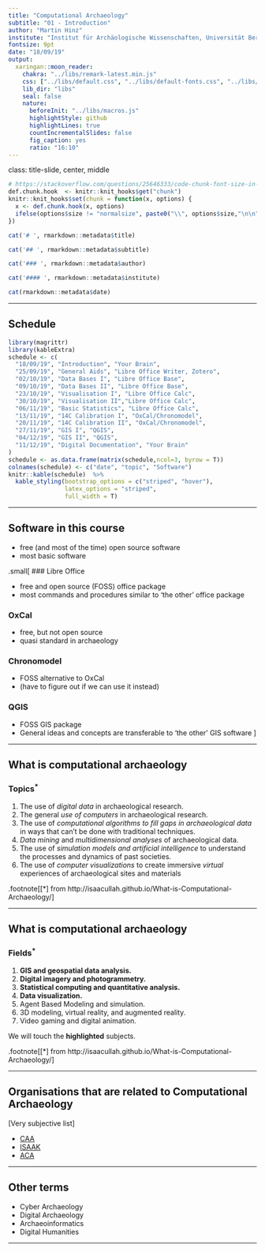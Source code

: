 ```yaml
---
title: "Computational Archaeology"
subtitle: "01 - Introduction"
author: "Martin Hinz"
institute: "Institut für Archäologische Wissenschaften, Universität Bern"
fontsize: 9pt
date: "18/09/19"
output:
  xaringan::moon_reader:
    chakra: "../libs/remark-latest.min.js"
    css: ["../libs/default.css", "../libs/default-fonts.css", "../libs/customize.css"]
    lib_dir: "libs"
    seal: false
    nature:
      beforeInit: "../libs/macros.js"
      highlightStyle: github
      highlightLines: true
      countIncrementalSlides: false
      fig_caption: yes
      ratio: "16:10"
---
```

class: title-slide, center, middle
```r
# https://stackoverflow.com/questions/25646333/code-chunk-font-size-in-rmarkdown-with-knitr-and-latex
def.chunk.hook  <- knitr::knit_hooks$get("chunk")
knitr::knit_hooks$set(chunk = function(x, options) {
  x <- def.chunk.hook(x, options)
  ifelse(options$size != "normalsize", paste0("\\", options$size,"\n\n", x, "\n\n \\normalsize"), x)
})
```

```r
cat('# ', rmarkdown::metadata$title)
```

```r
cat('## ', rmarkdown::metadata$subtitle)
```

```r
cat('### ', rmarkdown::metadata$author)
```

```r
cat('#### ', rmarkdown::metadata$institute)
```

```r
cat(rmarkdown::metadata$date)
```

---

## Schedule

```r
library(magrittr)
library(kableExtra)
schedule <- c(
  "18/09/19", "Introduction", "Your Brain",
  "25/09/19", "General Aids", "Libre Office Writer, Zotero",
  "02/10/19", "Data Bases I", "Libre Office Base",
  "09/10/19", "Data Bases II", "Libre Office Base",
  "23/10/19", "Visualisation I", "Libre Office Calc",
  "30/10/19", "Visualisation II","Libre Office Calc",
  "06/11/19", "Basic Statistics", "Libre Office Calc",
  "13/11/19", "14C Calibration I", "OxCal/Chronomodel",
  "20/11/19", "14C Calibration II", "OxCal/Chronomodel",
  "27/11/19", "GIS I", "QGIS",
  "04/12/19", "GIS II", "QGIS",
  "11/12/19", "Digital Documentation", "Your Brain"
)
schedule <- as.data.frame(matrix(schedule,ncol=3, byrow = T))
colnames(schedule) <- c("date", "topic", "Software")
knitr::kable(schedule)  %>%
  kable_styling(bootstrap_options = c("striped", "hover"),
                latex_options = "striped",
                full_width = T)
```

---

## Software in this course

- free (and most of the time) open source software
- most basic software

.small[
### Libre Office

- free and open source (FOSS) office package
- most commands and procedures similar to 'the other' office package

### OxCal

- free, but not open source
- quasi standard in archaeology

### Chronomodel

- FOSS alternative to OxCal
- (have to figure out if we can use it instead)

### QGIS

- FOSS GIS package
- General ideas and concepts are transferable to 'the other' GIS software
]

---

## What is computational archaeology

### Topics<sup>*</sup>

1. The use of *digital data* in archaeological research.
2. The general *use of computers* in archaeological research.
3. The use of *computational algorithms to fill gaps in archaeological data* in ways that can’t be done with traditional techniques.
4. *Data mining* and *multidimensional analyses* of archaeological data.
5. The use of *simulation models and artificial intelligence* to understand the processes and dynamics of past societies.
6. The use of *computer visualizations* to create immersive *virtual* experiences of archaeological sites and materials

.footnote[[*] from http://isaacullah.github.io/What-is-Computational-Archaeology/]

---

## What is computational archaeology

### Fields<sup>*</sup>

1. **GIS and geospatial data analysis.**
2. **Digital imagery and photogrammetry.**
3. **Statistical computing and quantitative analysis.**
4. **Data visualization.**
5. Agent Based Modeling and simulation.
6. 3D modeling, virtual reality, and augmented reality.
7. Video gaming and digital animation.

We will touch the **highlighted** subjects.

.footnote[[*] from http://isaacullah.github.io/What-is-Computational-Archaeology/]

---

## Organisations that are related to Computational Archaeology

[Very subjective list]

* [CAA](https://caa-international.org)
* [ISAAK](https://isaakiel.github.io/)
* [ACA](http://aca.archaeological.science/)

---

## Other terms

* Cyber Archaeology
* Digital Archaeology
* Archaeoinformatics
* Digital Humanities

---
